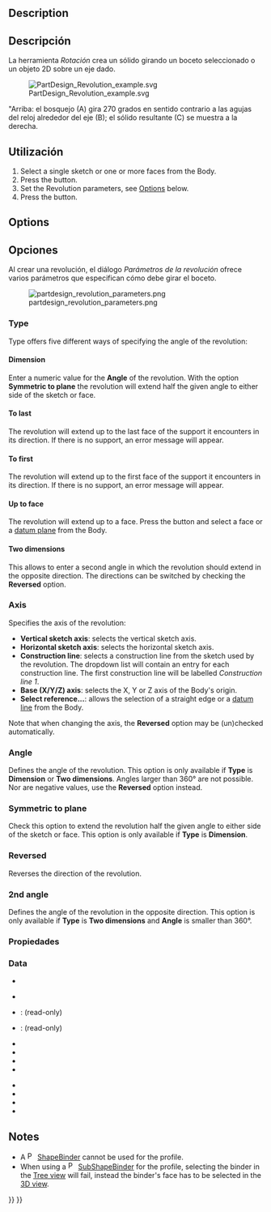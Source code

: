 <languages/>

<div class="mw-translate-fuzzy">
{{Docnav/es
|[[PartDesign_Pad/es|Pad]]
|[[PartDesign AdditiveLoft/es|Additivo Loft]]
|[[PartDesign_Workbench/es|DiseñoPiezas]]
|IconL=PartDesign_Pad.svg
|IconC=Workbench_PartDesign.svg
|IconR=PartDesign_AdditiveLoft.svg
}}
</div>

<div class="mw-translate-fuzzy">
{{GuiCommand/es
|Name=PartDesign_Revolution
|Name/es=DiseñoPiezas Rotación
|MenuLocation=DiseñoPiezas -> Rotación
|Workbenches=[[PartDesign Workbench/es|DiseñoPiezas]]
}}
</div>

==Description== 

<div class="mw-translate-fuzzy">
==Descripción==
La herramienta ''Rotación'' crea un sólido girando un boceto seleccionado o un objeto 2D sobre un eje dado.
</div>

[[File:PartDesign Revolution example.svg]]

<div class="mw-translate-fuzzy">
"Arriba: el bosquejo (A) gira 270 grados en sentido contrario a las agujas del reloj alrededor del eje (B); el sólido resultante (C) se muestra a la derecha.
</div>

<span id="Usage"></span>
==Utilización==

# Select a single sketch or one or more faces from the Body.
# Press the {{Button|[[Image:PartDesign_Revolution.svg|24px]] [[PartDesign_Revolution|Revolution]]}} button.
# Set the Revolution parameters, see [[#Options|Options]] below.
# Press the {{Button|OK}} button.

==Options== 

<div class="mw-translate-fuzzy">
==Opciones==
Al crear una revolución, el diálogo ''Parámetros de la revolución'' ofrece varios parámetros que especifican cómo debe girar el boceto.
</div>

[[Image:partdesign_revolution_parameters.png|frame|left]]

===Type===

{{Version|1.0}}

Type offers five different ways of specifying the angle of the revolution:

====Dimension====

Enter a numeric value for the '''Angle''' of the revolution. With the option '''Symmetric to plane''' the revolution will extend half the given angle to either side of the sketch or face.

====To last====

The revolution will extend up to the last face of the support it encounters in its direction. If there is no support, an error message will appear.

====To first====

The revolution will extend up to the first face of the support it encounters in its direction. If there is no support, an error message will appear.

====Up to face====

The revolution will extend up to a face. Press the {{Button|Face}} button and select a face or a [[PartDesign_Plane|datum plane]] from the Body.

====Two dimensions====

This allows to enter a second angle in which the revolution should extend in the opposite direction. The directions can be switched by checking the '''Reversed''' option.

===Axis===

Specifies the axis of the revolution:

* '''Vertical sketch axis''': selects the vertical sketch axis.
* '''Horizontal sketch axis''': selects the horizontal sketch axis.
* '''Construction line''': selects a construction line from the sketch used by the revolution. The dropdown list will contain an entry for each construction line. The first construction line will be labelled ''Construction line 1''.
* '''Base (X/Y/Z) axis''': selects the X, Y or Z axis of the Body's origin.
* '''Select reference...''': allows the selection of a straight edge or a [[PartDesign_Line|datum line]] from the Body.

Note that when changing the axis, the '''Reversed''' option may be (un)checked automatically.

===Angle=== 

Defines the angle of the revolution. This option is only available if '''Type''' is '''Dimension''' or '''Two dimensions'''. Angles larger than 360° are not possible. Nor are negative values, use the '''Reversed''' option instead.

===Symmetric to plane===

Check this option to extend the revolution half the given angle to either side of the sketch or face. This option is only available if '''Type''' is '''Dimension'''.

===Reversed===

Reverses the direction of the revolution.

===2nd angle===

{{Version|1.0}}

Defines the angle of the revolution in the opposite direction. This option is only available if '''Type''' is '''Two dimensions''' and '''Angle''' is smaller than 360°.

<span id="Properties"></span>
<div class="mw-translate-fuzzy">
===Propiedades===
</div>

===Data===

{{TitleProperty|Part Design}}

* {{PropertyData|Refine|Bool}}

{{TitleProperty|Revolution}}

* {{PropertyData|Type|Enumeration}}
* {{PropertyData|Base|Vector}}: (read-only)
* {{PropertyData|Axis|Vector}}: (read-only)
* {{PropertyData|Angle|Angle}}
* {{PropertyData|Up To Face|LinkSub}}
* {{PropertyData|Angle2|Angle}}
* {{PropertyData|Reference Axis|LinkSub}}

{{TitleProperty|Sketch Based}}

* {{PropertyData|Profile|LinkSub}}
* {{PropertyData|Midplane|Bool}}
* {{PropertyData|Reversed|Bool}}
* {{PropertyData|Allow Multi Face|Bool}}

==Notes==

* A [[File:PartDesign_ShapeBinder.svg|16px]] [[PartDesign_ShapeBinder|ShapeBinder]] cannot be used for the profile.
* When using a [[File:PartDesign_SubShapeBinder.svg|16px]] [[PartDesign_SubShapeBinder|SubShapeBinder]] for the profile, selecting the binder in the [[Tree_view|Tree view]] will fail, instead the binder's face has to be selected in the [[3D_view|3D view]].


{{Docnav
|[[PartDesign_Pad|Pad]]
|[[PartDesign_AdditiveLoft|Additive loft]]
|[[PartDesign_Workbench|PartDesign]]
|IconL=PartDesign_Pad.svg
|IconR=PartDesign_AdditiveLoft.svg
|IconC=Workbench_PartDesign.svg
}}

{{PartDesign Tools navi{{#translation:}}}}
{{Userdocnavi{{#translation:}}}}